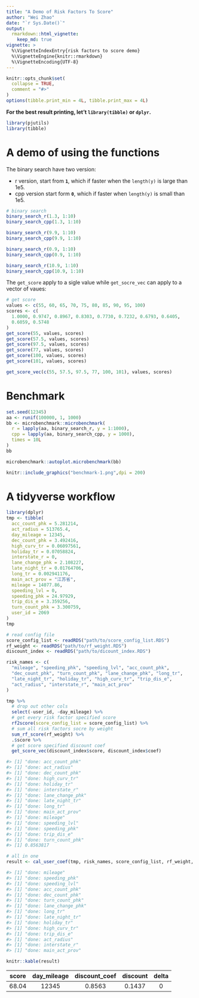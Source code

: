 ```yaml
---
title: "A Demo of Risk Factors To Score"
author: "Wei Zhao"
date: "`r Sys.Date()`"
output: 
  rmarkdown::html_vignette:
    keep_md: true
vignette: >
  %\VignetteIndexEntry{risk factors to score demo}
  %\VignetteEngine{knitr::rmarkdown}
  %\VignetteEncoding{UTF-8}
---
```


```r
knitr::opts_chunk$set(
  collapse = TRUE,
  comment = "#>"
)
options(tibble.print_min = 4L, tibble.print_max = 4L)
```

**For the best result printing, let't `library(tibble)` or `dplyr`.**    


```r
library(pjutils)
library(tibble)
```

# A demo of using the functions     

The binary search have two version:    

- r version, start from **`1`**, which if faster when the `length(y)` is large than 1e5.
- cpp version start form **`0`**, which if faster when `length(y)` is small than 1e5.

```r
# binary search
binary_search_r(1.3, 1:10)
binary_search_cpp(1.3, 1:10)

binary_search_r(9.9, 1:10)
binary_search_cpp(9.9, 1:10)

binary_search_r(0.9, 1:10)
binary_search_cpp(0.9, 1:10)

binary_search_r(10.9, 1:10)
binary_search_cpp(10.9, 1:10)
```

The `get_score` apply to a sigle value while `get_socre_vec` can apply to a
vector of vaues: 

```r
# get score
values <- c(55, 60, 65, 70, 75, 80, 85, 90, 95, 100)
scores <- c(
  1.0000, 0.9747, 0.8967, 0.8303, 0.7730, 0.7232, 0.6793, 0.6405,
  0.6059, 0.5748
)
get_score(55, values, scores)
get_score(57.5, values, scores)
get_score(97.5, values, scores)
get_score(77, values, scores)
get_score(100, values, scores)
get_score(101, values, scores)

get_score_vec(c(55, 57.5, 97.5, 77, 100, 101), values, scores)
```

# Benchmark

```r
set.seed(12345)
aa <- runif(100000, 1, 1000)
bb <- microbenchmark::microbenchmark(
  r = lapply(aa, binary_search_r, y = 1:1000),
  cpp = lapply(aa, binary_search_cpp, y = 1000),
  times = 10L
)
bb

microbenchmark::autoplot.microbenchmark(bb)

```

```r
knitr::include_graphics("benchmark-1.png",dpi = 200)
```

# A tidyverse workflow

```r
library(dplyr)
tmp <- tibble(
  acc_count_phk = 5.281214,
  act_radius = 513765.4,
  day_mileage = 12345,
  dec_count_phk = 3.492416,
  high_curv_tr = 0.06097561,
  holiday_tr = 0.07058824,
  interstate_r = 0,
  lane_change_phk = 2.108227,
  late_night_tr = 0.01764706,
  long_tr = 0.002941176,
  main_act_prov = "江苏省",
  mileage = 14077.86,
  speeding_lvl = 0,
  speeding_phk = 24.97929,
  trip_dis_e = 3.359256,
  turn_count_phk = 3.300759,
  user_id = 2069
)
tmp

# read config file
score_config_list <- readRDS("path/to/score_config_list.RDS")
rf_weight <- readRDS("path/to/rf_weight.RDS")
discount_index <- readRDS("path/to/dicount_index.RDS")

risk_names <- c(
  "mileage", "speeding_phk", "speeding_lvl", "acc_count_phk",
  "dec_count_phk", "turn_count_phk", "lane_change_phk", "long_tr",
  "late_night_tr", "holiday_tr", "high_curv_tr", "trip_dis_e",
  "act_radius", "interstate_r", "main_act_prov"
)

tmp %>%
  # drop out other cols
  select(-user_id, -day_mileage) %>%
  # get every risk factor specified score
  rf2score(score_config_list = score_config_list) %>%
  # sum all risk factors socre by weight
  sum_rf_score(rf_weight) %>%
  .$score %>%
  # get score specified discount coef
  get_score_vec(discount_index$score, discount_index$coef)

#> [1] "done: acc_count_phk"
#> [1] "done: act_radius"
#> [1] "done: dec_count_phk"
#> [1] "done: high_curv_tr"
#> [1] "done: holiday_tr"
#> [1] "done: interstate_r"
#> [1] "done: lane_change_phk"
#> [1] "done: late_night_tr"
#> [1] "done: long_tr"
#> [1] "done: main_act_prov"
#> [1] "done: mileage"
#> [1] "done: speeding_lvl"
#> [1] "done: speeding_phk"
#> [1] "done: trip_dis_e"
#> [1] "done: turn_count_phk"
#> [1] 0.8563817
```

```r
# all in one
result <- cal_user_coef(tmp, risk_names, score_config_list, rf_weight, discount_index)

#> [1] "done: mileage"
#> [1] "done: speeding_phk"
#> [1] "done: speeding_lvl"
#> [1] "done: acc_count_phk"
#> [1] "done: dec_count_phk"
#> [1] "done: turn_count_phk"
#> [1] "done: lane_change_phk"
#> [1] "done: long_tr"
#> [1] "done: late_night_tr"
#> [1] "done: holiday_tr"
#> [1] "done: high_curv_tr"
#> [1] "done: trip_dis_e"
#> [1] "done: act_radius"
#> [1] "done: interstate_r"
#> [1] "done: main_act_prov"

knitr::kable(result)
```

| score| day_mileage| discount_coef| discount| delta|
|:----:|:----------:|:------------:|:-------:|:----:|
| 68.04|       12345|        0.8563|   0.1437|     0|
